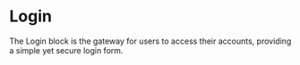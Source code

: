 
<Meta title="Blocks/Authentication/Login" />

# Login

The Login block is the gateway for users to access their accounts, providing a simple yet secure login form.

<Canvas sourceState="shown" of={LoginStories.Login} />

<Canvas sourceState="shown" of={LoginStories.LoginBasic} />

<Canvas sourceState="shown" of={LoginStories.LoginFull} />

<Canvas sourceState="shown" of={LoginStories.LoginPassword} />

<Canvas sourceState="shown" of={LoginStories.LoginSocial} />
